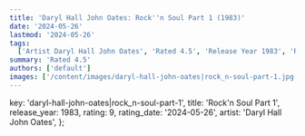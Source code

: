 ```yaml
---
title: 'Daryl Hall John Oates: Rock''n Soul Part 1 (1983)'
date: '2024-05-26'
lastmod: '2024-05-26'
tags:
  ['Artist Daryl Hall John Oates', 'Rated 4.5', 'Release Year 1983', 'Release Decade 1980']
summary: 'Rated 4.5'
authors: ['default']
images: ['/content/images/daryl-hall-john-oates|rock_n-soul-part-1.jpg']
---
```


  key: 'daryl-hall-john-oates|rock_n-soul-part-1',
  title: 'Rock\'n Soul Part 1',
  release_year: 1983,
  rating: 9,
  rating_date: '2024-05-26',
  artist: 'Daryl Hall John Oates',
};

<MusicRating data={data} />
